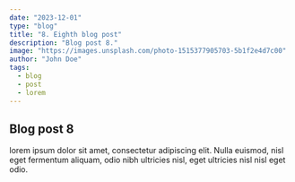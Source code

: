 ```yaml
---
date: "2023-12-01"
type: "blog"
title: "8. Eighth blog post"
description: "Blog post 8."
image: "https://images.unsplash.com/photo-1515377905703-5b1f2e4d7c00"
author: "John Doe"
tags:
  - blog
  - post
  - lorem
---
```


## Blog post 8

lorem ipsum dolor sit amet, consectetur adipiscing elit. Nulla euismod, nisl eget fermentum aliquam, odio nibh ultricies nisl, eget ultricies nisl nisl eget odio.
